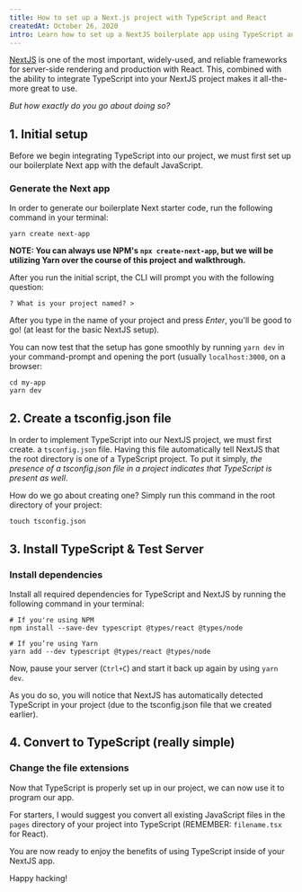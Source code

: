 ```yaml
---
title: How to set up a Next.js project with TypeScript and React
createdAt: October 26, 2020
intro: Learn how to set up a NextJS boilerplate app using TypeScript and React efficiently.
---
```


[NextJS](https://nextjs.org) is one of the most important, widely-used, and reliable frameworks for server-side rendering and production with React. This, combined with the ability to integrate TypeScript into your NextJS project makes it all-the-more great to use.

_But how exactly do you go about doing so?_

## 1. Initial setup

Before we begin integrating TypeScript into our project, we must first set up our boilerplate Next app with the default JavaScript.

### Generate the Next app

In order to generate our boilerplate Next starter code, run the following command in your terminal:

```
yarn create next-app
```

**NOTE: You can always use NPM's `npx create-next-app`, but we will be utilizing Yarn over the course of this project and walkthrough.**

After you run the initial script, the CLI will prompt you with the following question:

`? What is your project named? >`

After you type in the name of your project and press _Enter_, you'll be good to go! (at least for the basic NextJS setup).

You can now test that the setup has gone smoothly by running `yarn dev` in your command-prompt and opening the port (usually `localhost:3000`, on a browser:

```
cd my-app
yarn dev
```

## 2. Create a tsconfig.json file

In order to implement TypeScript into our NextJS project, we must first create. a `tsconfig.json` file. Having this file automatically tell NextJS that the root directory is one of a TypeScript project. To put it simply, _the presence of a tsconfig.json file in a project indicates that TypeScript is present as well_.

How do we go about creating one? Simply run this command in the root directory of your project:

```
touch tsconfig.json
```

## 3. Install TypeScript & Test Server

### Install dependencies

Install all required dependencies for TypeScript and NextJS by running the following command in your terminal:

```
# If you're using NPM
npm install --save-dev typescript @types/react @types/node

# If you’re using Yarn
yarn add --dev typescript @types/react @types/node
```

Now, pause your server (`Ctrl+C`) and start it back up again by using `yarn dev`.

As you do so, you will notice that NextJS has automatically detected TypeScript in your project (due to the tsconfig.json file that we created earlier).

## 4. Convert to TypeScript (really simple)

### Change the file extensions

Now that TypeScript is properly set up in our project, we can now use it to program our app.

For starters, I would suggest you convert all existing JavaScript files in the `pages` directory of your project into TypeScript (REMEMBER: `filename.tsx` for React).

You are now ready to enjoy the benefits of using TypeScript inside of your NextJS app.

Happy hacking!
